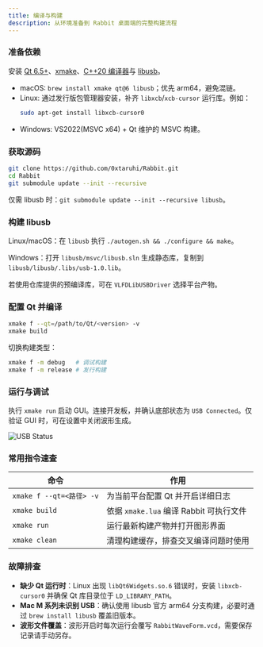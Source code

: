 ```yaml
---
title: 编译与构建
description: 从环境准备到 Rabbit 桌面端的完整构建流程
---
```


<div className="fd-steps [&_h3]:fd-step">

### 准备依赖

安装 [Qt 6.5+](https://www.qt.io/product/qt6)、[xmake](https://xmake.io/#/)、[C++20 编译器](https://en.cppreference.com/w/cpp/compiler_support)与 [libusb](https://libusb.info/)。

- macOS: `brew install xmake qt@6 libusb`；优先 arm64，避免混链。
- Linux: 通过发行版包管理器安装，补齐 `libxcb`/`xcb-cursor` 运行库。例如：
  ```bash
  sudo apt-get install libxcb-cursor0
  ```
- Windows: VS2022(MSVC x64) + Qt 维护的 MSVC 构建。

### 获取源码

```bash
git clone https://github.com/0xtaruhi/Rabbit.git
cd Rabbit
git submodule update --init --recursive
```

仅需 libusb 时：`git submodule update --init --recursive libusb`。

### 构建 libusb

Linux/macOS：在 `libusb` 执行 `./autogen.sh && ./configure && make`。

Windows：打开 `libusb/msvc/libusb.sln` 生成静态库，复制到 `libusb/libusb/.libs/usb-1.0.lib`。

若使用仓库提供的预编译库，可在 `VLFDLibUSBDriver` 选择平台产物。

### 配置 Qt 并编译

```bash
xmake f --qt=/path/to/Qt/<version> -v
xmake build
```

切换构建类型：

```bash
xmake f -m debug   # 调试构建
xmake f -m release # 发行构建
```

### 运行与调试

执行 `xmake run` 启动 GUI。连接开发板，并确认底部状态为 `USB Connected`。仅验证 GUI 时，可在设置中关闭波形生成。

![USB Status](/rabbit/images/MainWindow.png)

</div>

### 常用指令速查

| 命令 | 作用 |
| --- | --- |
| `xmake f --qt=<路径> -v` | 为当前平台配置 Qt 并开启详细日志 |
| `xmake build` | 依据 `xmake.lua` 编译 Rabbit 可执行文件 |
| `xmake run` | 运行最新构建产物并打开图形界面 |
| `xmake clean` | 清理构建缓存，排查交叉编译问题时使用 |

### 故障排查

- **缺少 Qt 运行时**：Linux 出现 `libQt6Widgets.so.6` 错误时，安装 `libxcb-cursor0` 并确保 Qt 库目录位于 `LD_LIBRARY_PATH`。
- **Mac M 系列未识别 USB**：确认使用 libusb 官方 arm64 分支构建，必要时通过 `brew install libusb` 覆盖旧版本。
- **波形文件覆盖**：波形开启时每次运行会覆写 `RabbitWaveForm.vcd`，需要保存记录请手动另存。 
